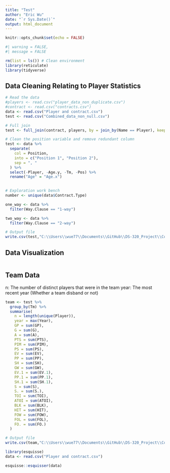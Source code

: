 ```yaml
---
title: "Test"
author: "Eric Wu"
date: "`r Sys.Date()`"
output: html_document
---
```


```r
knitr::opts_chunk$set(echo = FALSE)
```

```r
#| warning = FALSE,
#| message = FALSE

rm(list = ls()) # Clean environment
library(reticulate)
library(tidyverse)
```

## Data Cleaning Relating to Player Statistics

```r
# Read the data
#players <- read.csv("player_data_non_duplicate.csv")
#contract <- read.csv("contracts.csv")
data <- read.csv("Player and contract.csv")
test <- read.csv("Combined_data_non_null.csv")
```

```r
# Full join
test <- full_join(contract, players, by = join_by(Name == Player), keep = TRUE, relationship = "many-to-many")
```

```r
# Clean the position variable and remove redundant column
test <- data %>%
  separate(
    col = Position,
    into = c("Position 1", "Position 2"),
    sep = ", "
  ) %>%
  select(-Player, -Age.y, -Tm, -Pos) %>%
  rename("Age" = "Age.x")
  
```

```r
# Exploration work bench
number <- unique(data$Contract.Type)

one_way <- data %>%
  filter(Way.Clause == "1-way")

two_way <- data %>%
  filter(Way.Clause == "2-way")
```

```r
# Output file
write.csv(test,"C:\\Users\\wue77\\Documents\\GitHub\\DS-320_Project\\Combined Contract and Player Data\\tests.csv", row.names = FALSE)
```

## Data Visualization

```r

```

## Team Data

n: The number of distinct players that were in the team
year: The most recent year (Whether a team disband or not)

```r
team <- test %>%
  group_by(Tm) %>%
  summarise(
    n = length(unique(Player)),
    year = max(Year),
    GP = sum(GP),
    G = sum(G),
    A = sum(A),
    PTS = sum(PTS),
    PIM = sum(PIM),
    PS = sum(PS),
    EV = sum(EV),
    PP = sum(PP),
    SH = sum(SH),
    GW = sum(GW),
    EV.1 = sum(EV.1),
    PP.1 = sum(PP.1),
    SH.1 = sum(SH.1),
    S = sum(S),
    S. = sum(S.),
    TOI = sum(TOI),
    ATOI = sum(ATOI),
    BLK = sum(BLK),
    HIT = sum(HIT),
    FOW = sum(FOW),
    FOL = sum(FOL),
    FO. = sum(FO.)
  )

```

```r
# Output file
write.csv(team,"C:\\Users\\wue77\\Documents\\GitHub\\DS-320_Project\\Combined Contract and Player Data\\team.csv", row.names = FALSE)
```

```r
library(esquisse)
data <- read.csv("Player and contract.csv")
```

```r
esquisse::esquisser(data)
```


